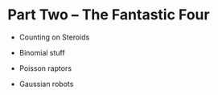 # Part Two -- The Fantastic Four {-}

- Counting on Steroids

- Binomial stuff

- Poisson raptors

- Gaussian robots


